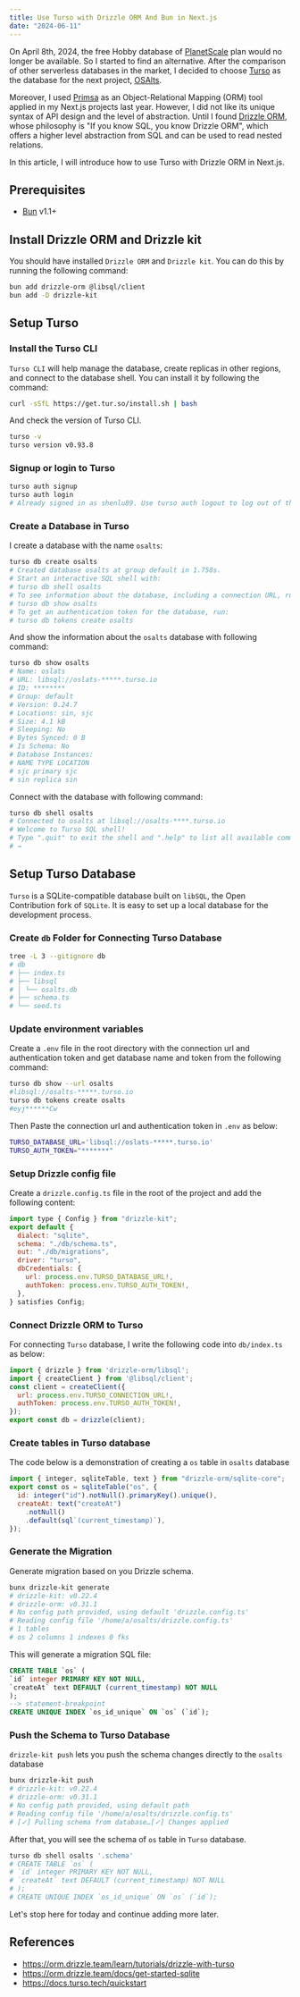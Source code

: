 ```yaml
---
title: Use Turso with Drizzle ORM And Bun in Next.js
date: "2024-06-11"
---
```


On April 8th, 2024, the free Hobby database of [PlanetScale](https://planetscale.com/) plan would no longer be available.
So I started to find an alternative. After the comparison of other serverless databases in the market,
I decided to choose [Turso](https://turso.tech) as the database for the next project, [OSAlts](https://github.com/shenlu89/osalts).

Moreover, I used [Primsa](https://www.prisma.io/) as an Object-Relational Mapping (ORM) tool applied in my Next.js projects last year.
However, I did not like its unique syntax of API design and the level of abstraction.
Until I found [Drizzle ORM](https://orm.drizzle.team/), whose philosophy is "If you know SQL, you know Drizzle ORM",
which offers a higher level abstraction from SQL and can be used to read nested relations.

In this article, I will introduce how to use Turso with Drizzle ORM in Next.js.

## Prerequisites

- [Bun](https://bun.sh) v1.1+

## Install Drizzle ORM and Drizzle kit

You should have installed `Drizzle ORM` and `Drizzle kit`. You can do this by running the following command:

```sh
bun add drizzle-orm @libsql/client
bun add -D drizzle-kit
```

## Setup Turso

### Install the Turso CLI

`Turso CLI` will help manage the database, create replicas in other regions, and connect to the database shell.
You can install it by following the command:

```sh
curl -sSfL https://get.tur.so/install.sh | bash
```

And check the version of Turso CLI.

```sh
turso -v
turso version v0.93.8
```

### Signup or login to Turso

```sh
turso auth signup
turso auth login
# Already signed in as shenlu89. Use turso auth logout to log out of this account
```

### Create a Database in Turso

I create a database with the name `osalts`:

```sh
turso db create osalts
# Created database osalts at group default in 1.758s.
# Start an interactive SQL shell with:
# turso db shell osalts
# To see information about the database, including a connection URL, run:
# turso db show osalts
# To get an authentication token for the database, run:
# turso db tokens create osalts
```

And show the information about the `osalts` database with following command:

```sh
turso db show osalts
# Name: oslats
# URL: libsql://oslats-*****.turso.io
# ID: ********
# Group: default
# Version: 0.24.7
# Locations: sin, sjc
# Size: 4.1 kB
# Sleeping: No
# Bytes Synced: 0 B
# Is Schema: No
# Database Instances:
# NAME TYPE LOCATION
# sjc primary sjc
# sin replica sin
```

Connect with the database with following command:

```sh
turso db shell osalts
# Connected to osalts at libsql://osalts-****.turso.io
# Welcome to Turso SQL shell!
# Type ".quit" to exit the shell and ".help" to list all available commands.
# →
```

## Setup Turso Database

`Turso` is a SQLite-compatible database built on `libSQL`, the Open Contribution fork of `SQLite`.
It is easy to set up a local database for the development process.

### Create `db` Folder for Connecting Turso Database

```sh
tree -L 3 --gitignore db
# db
# ├── index.ts
# ├── libsql
# │ └── osalts.db
# ├── schema.ts
# └── seed.ts
```

### Update environment variables

Create a `.env` file in the root directory with the connection url and authentication token and
get database name and token from the following command:

```sh
turso db show --url osalts
#libsql://osalts-*****.turso.io
turso db tokens create osalts
#eyj******Cw
```

Then Paste the connection url and authentication token in `.env` as below:

```sh
TURSO_DATABASE_URL='libsql://oslats-*****.turso.io'
TURSO_AUTH_TOKEN="*******"
```

### Setup Drizzle config file

Create a `drizzle.config.ts` file in the root of the project and add the following content:

```js
import type { Config } from "drizzle-kit";
export default {
  dialect: "sqlite",
  schema: "./db/schema.ts",
  out: "./db/migrations",
  driver: "turso",
  dbCredentials: {
    url: process.env.TURSO_DATABASE_URL!,
    authToken: process.env.TURSO_AUTH_TOKEN!,
  },
} satisfies Config;
```

### Connect Drizzle ORM to Turso

For connecting `Turso` database, I write the following code into `db/index.ts` as below:

```js
import { drizzle } from 'drizzle-orm/libsql';
import { createClient } from '@libsql/client';
const client = createClient({
  url: process.env.TURSO_CONNECTION_URL!,
  authToken: process.env.TURSO_AUTH_TOKEN!,
});
export const db = drizzle(client);
```

### Create tables in Turso database

The code below is a demonstration of creating a `os` table in `osalts` database

```js
import { integer, sqliteTable, text } from "drizzle-orm/sqlite-core";
export const os = sqliteTable("os", {
  id: integer("id").notNull().primaryKey().unique(),
  createAt: text("createAt")
    .notNull()
    .default(sql`(current_timestamp)`),
});
```

### Generate the Migration

Generate migration based on you Drizzle schema.

```sh
bunx drizzle-kit generate
# drizzle-kit: v0.22.4
# drizzle-orm: v0.31.1
# No config path provided, using default 'drizzle.config.ts'
# Reading config file '/home/a/osalts/drizzle.config.ts'
# 1 tables
# os 2 columns 1 indexes 0 fks
```

This will generate a migration SQL file:

```sql
CREATE TABLE `os` (
`id` integer PRIMARY KEY NOT NULL,
`createAt` text DEFAULT (current_timestamp) NOT NULL
);
--> statement-breakpoint
CREATE UNIQUE INDEX `os_id_unique` ON `os` (`id`);
```

### Push the Schema to Turso Database

`drizzle-kit push` lets you push the schema changes directly to the `osalts` database

```sh
bunx drizzle-kit push
# drizzle-kit: v0.22.4
# drizzle-orm: v0.31.1
# No config path provided, using default path
# Reading config file '/home/a/osalts/drizzle.config.ts'
# [✓] Pulling schema from database…[✓] Changes applied
```

After that, you will see the schema of `os` table in `Turso` database.

```sh
turso db shell osalts '.schema'
# CREATE TABLE `os` (
# `id` integer PRIMARY KEY NOT NULL,
# `createAt` text DEFAULT (current_timestamp) NOT NULL
# );
# CREATE UNIQUE INDEX `os_id_unique` ON `os` (`id`);
```

Let's stop here for today and continue adding more later.

## References

- https://orm.drizzle.team/learn/tutorials/drizzle-with-turso
- https://orm.drizzle.team/docs/get-started-sqlite
- https://docs.turso.tech/quickstart
